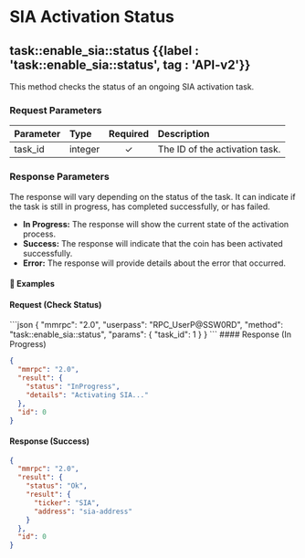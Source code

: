
# SIA Activation Status

## task::enable\_sia::status {{label : 'task::enable_sia::status', tag : 'API-v2'}}

This method checks the status of an ongoing SIA activation task.

### Request Parameters

| Parameter | Type    | Required | Description                    |
| :-------- | :------ | :------: | :----------------------------- |
| task\_id  | integer |     ✓    | The ID of the activation task. |

### Response Parameters

The response will vary depending on the status of the task. It can indicate if the task is still in progress, has completed successfully, or has failed.

*   **In Progress:** The response will show the current state of the activation process.
*   **Success:** The response will indicate that the coin has been activated successfully.
*   **Error:** The response will provide details about the error that occurred.

#### 📌 Examples

#### Request (Check Status)

<CodeGroup title="SIA Activation Status" tag="POST" label="task::enable_sia::status">
  ```json
  {
    "mmrpc": "2.0",
    "userpass": "RPC_UserP@SSW0RD",
    "method": "task::enable_sia::status",
    "params": {
      "task_id": 1
    }
  }
  ```
</CodeGroup>

<CollapsibleSection expandedText="Hide Response" collapsedText="Show Response">
  #### Response (In Progress)

  ```json
  {
    "mmrpc": "2.0",
    "result": {
      "status": "InProgress",
      "details": "Activating SIA..."
    },
    "id": 0
  }
  ```

  #### Response (Success)

  ```json
  {
    "mmrpc": "2.0",
    "result": {
      "status": "Ok",
      "result": {
        "ticker": "SIA",
        "address": "sia-address"
      }
    },
    "id": 0
  }
  ```
</CollapsibleSection>
